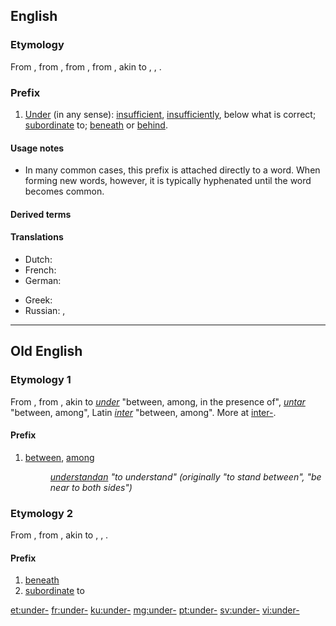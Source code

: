 ==English==

===Etymology===
From {{etyl|enm|en}} {{m|enm|under-}}, from {{etyl|ang|en}} {{m|ang|under-}}, from {{etyl|gem-pro|ang}} {{m|gem-pro|*under}}, from {{etyl|ine-pro|ang}} {{m|ine-pro|*ndhero-||lower}}, akin to {{etyl|ang|-}} {{m|ang|under||under, beneath}}, {{etyl|goh|-}} {{m|goh|untar||under}}, {{etyl|la|-}} {{m|la|infra||below, beneath}}.

===Prefix===
{{en-prefix}}

# [[under|Under]] (in any sense): [[insufficient]], [[insufficiently]], below what is correct; [[subordinate]] to; [[beneath]] or [[behind]].

====Usage notes====
* In many common cases, this prefix is attached directly to a word. When forming new words, however, it is typically hyphenated until the word becomes common.

====Derived terms====
{{prefixsee|en}}

====Translations====
{{trans-top|under (in any sense): insufficient, insufficiently}}
* Dutch: {{t+|nl|onder|f}}
* French: {{t+|fr|sous-}}
* German: {{t+|de|unter-}}
{{trans-mid}}
* Greek: {{t+|el|υπο-}}
* Russian: {{t+|ru|под-}}, {{t+|ru|недо-}} {{qualifier|insufficient}}
{{trans-bottom}}

----

==Old English==

===Etymology 1===
From {{etyl|gem-pro|ang}} {{m|gem-pro|*under}}, from {{etyl|ine-pro|ang}} {{m|ine-pro|*nter-||between, among}}, akin to {{etyl|ang|-}} ''[[under]]'' "between, among, in the presence of", {{etyl|goh|-}} ''[[untar]]'' "between, among", Latin ''[[inter]]'' "between, among". More at [[inter-]].

====Prefix====
{{head|ang|prefix}}

# [[between]], [[among]]
#: ''[[understandan]] "to understand" (originally "to stand between", "be near to both sides")''
#: ''{{m|ang|underscēotan||to intercept}}''

===Etymology 2===
From {{etyl|gem-pro|ang}} {{m|gem-pro|*under}}, from {{etyl|ine-pro|ang}} {{m|ine-pro|*ndhero-||lower}}, akin to {{etyl|ang|-}} {{m|ang|under||under, beneath}}, {{etyl|goh|-}} {{m|goh|untar||under}}, {{etyl|la|-}} {{m|la|infra||below, beneath}}.

====Prefix====
{{head|ang|prefix}}

# [[beneath]]
# [[subordinate]] to
#: ''{{term|underling||underling, subordinate|lang=ang}}''

[[et:under-]]
[[fr:under-]]
[[ku:under-]]
[[mg:under-]]
[[pt:under-]]
[[sv:under-]]
[[vi:under-]]